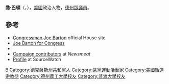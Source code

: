 {{expand|time=2013-09-20T14:22:59+00:00}}
'''喬·巴頓'''（{{lang-en|'''Joe Linus Barton'''}}，{{bd|1949年|9月15日|catIdx=Barton}}），[[美國|美國]]政治人物，[[德克薩斯州|德州]][[眾議員|眾議員]]。

==參考==
*[https://web.archive.org/web/20130921060506/http://joebarton.house.gov/ Congressman Joe Barton] official House site
*[http://www.joebarton.com/ Joe Barton for Congress]{{Wayback|url=http://www.joebarton.com/ |date=20201127015108 }}
*{{CongLinks | congbio = b000213 | ballot = Joe_Barton | nndb = 357/000032261 | votesmart = 27082 | govtrack = 400018 | opencong = 400018 | rollcall = 463 | politifact = joe-barton | fec = H4TX06117 | opensecrets = N00005656 | assets = joe-barton | legistorm = 116/Rep_Joseph_Linus_Barton.html | followthemoney = | ontheissues = TX/Joe_Linus_Barton.htm | congress = joe-barton/62 | worldcat = lccn-no2007-152414 | cspan = 5248 | imdb = 1909728 | bloomberg = joe-barton | nyt = b/joe_l_barton | wsj = | washpo = gIQAhoxEAP }}
*[https://web.archive.org/web/20060908060017/http://www.newsmeat.com/campaign_contributions_to_politicians/donor_list.php?candidate_id=H4TX06117 Campaign contributors] at ''Newsmeat''
*[https://web.archive.org/web/20130921053746/http://www.sourcewatch.org/index.php?title=Joe_Barton Profile] at SourceWatch

{{Authority control}}
{{DEFAULTSORT:Barton, Joe}}
[[Category:美国共和党联邦众议员|B]]
[[Category:德克薩斯州共和黨人|Category:德克薩斯州共和黨人]]
[[Category:茶黨運動活動家|Category:茶黨運動活動家]]
[[Category:美國循道宗教徒|Category:美國循道宗教徒]]
[[Category:德州農工大學校友|Category:德州農工大學校友]]
[[Category:普渡大學校友|Category:普渡大學校友]]